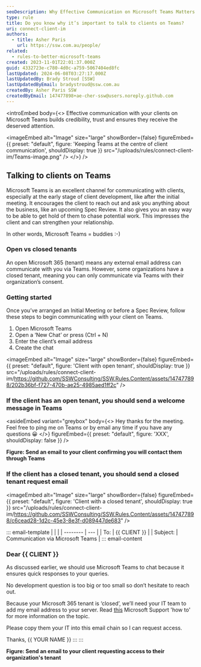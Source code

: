 ```yaml
---
seoDescription: Why Effective Communication on Microsoft Teams Matters for Client Relationships Boost client trust and engagement by leveraging Microsoft Teams as a primary communication channel.
type: rule
title: Do you know why it’s important to talk to clients on Teams?
uri: connect-client-im
authors:
  - title: Asher Paris
    url: https://ssw.com.au/people/
related:
  - rules-to-better-microsoft-teams
created: 2023-11-01T22:01:37.000Z
guid: 4332723e-c780-4d0c-a759-5067404ed8fc
lastUpdated: 2024-06-08T03:27:17.000Z
lastUpdatedBy: Brady Stroud [SSW]
lastUpdatedByEmail: bradystroud@ssw.com.au
createdBy: Asher Paris SSW
createdByEmail: 147477898+ae-cher-ssw@users.noreply.github.com
---
```


<introEmbed
  body={<>
Effective communication with your clients on Microsoft Teams builds credibility, trust and ensures they receive the deserved attention.


<imageEmbed
  alt="Image"
  size="large"
  showBorder={false}
  figureEmbed={{
    preset: "default",
    figure: 'Keeping Teams at the centre of client communication',
    shouldDisplay: true
  }}
  src="/uploads/rules/connect-client-im/Teams-image.png"
/>
  </>}
/>
## Talking to clients on Teams

Microsoft Teams is an excellent channel for communicating with clients, especially at the early stage of client development, like after the initial meeting. It encourages the client to reach out and ask you anything about the business, like an upcoming Spec Review. It also gives you an easy way to be able to get hold of them to chase potential work. This impresses the client and can strengthen your relationship.

In other words, Microsoft Teams = buddies :-)

### Open vs closed tenants

An open Microsoft 365 (tenant) means any external email address can communicate with you via Teams. However, some organizations have a closed tenant, meaning you can only communicate via Teams with their organization’s consent.

### Getting started

Once you’ve arranged an Initial Meeting or before a Spec Review, follow these steps to begin communicating with your client on Teams.

1. Open Microsoft Teams
2. Open a ‘New Chat’ or press (Ctrl + N)
3. Enter the client’s email address
4. Create the chat


<imageEmbed
  alt="Image"
  size="large"
  showBorder={false}
  figureEmbed={{
    preset: "default",
    figure: 'Client with open tenant',
    shouldDisplay: true
  }}
  src="/uploads/rules/connect-client-im/https://github.com/SSWConsulting/SSW.Rules.Content/assets/147477898/202b36bf-f727-470b-ae25-4985aed1ff2c"
/>

### If the client has an open tenant, you should send a welcome message in Teams

<asideEmbed
  variant="greybox"
  body={<>
    Hey thanks for the meeting. Feel free to ping me on Teams or by email any time if you have any questions 😀
  </>}
  figureEmbed={{
    preset: "default",
    figure: 'XXX',
    shouldDisplay: false
  }}
/>

**Figure: Send an email to your client confirming you will contact them through Teams**

### If the client has a closed tenant, you should send a closed tenant request email


<imageEmbed
  alt="Image"
  size="large"
  showBorder={false}
  figureEmbed={{
    preset: "default",
    figure: 'Client with a closed tenant',
    shouldDisplay: true
  }}
  src="/uploads/rules/connect-client-im/https://github.com/SSWConsulting/SSW.Rules.Content/assets/147477898/c6cead28-1d2c-45e3-8e3f-d089447de683"
/>

::: email-template
| | |
| -------- | --- |
| To: | &#123;&#123; CLIENT &#125;&#125; |
| Subject: | Communication via Microsoft Teams |
::: email-content

### Dear &#123;&#123; CLIENT &#125;&#125;

As discussed earlier, we should use Microsoft Teams to chat because it ensures quick responses to your queries.

No development question is too big or too small so don’t hesitate to reach out.

Because your Microsoft 365 tenant is ‘closed’, we’ll need your IT team to add my email address to your server. Read [this](https://support.microsoft.com/en-us/office/add-guests-to-a-team-in-microsoft-teams-fccb4fa6-f864-4508-bdde-256e7384a14f) Microsoft Support 'how to' for more information on the topic.

Please copy them your IT into this email chain so I can request access.

Thanks,
&#123;&#123; YOUR NAME &#125;&#125;
:::
:::

**Figure: Send an email to your client requesting access to their organization's tenant**
